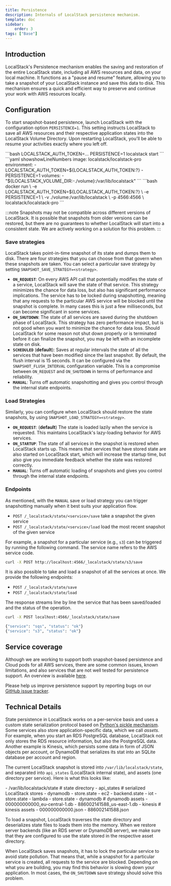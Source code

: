 ```yaml
---
title: Persistence
description: Internals of LocalStack persistence mechanism.
template: doc
sidebar:
    order: 3
tags: ["Base"]
---
```



## Introduction

LocalStack's Persistence mechanism enables the saving and restoration of the entire LocalStack state, including all AWS resources and data, on your local machine.
It functions as a "pause and resume" feature, allowing you to take a snapshot of your LocalStack instance and save this data to disk.
This mechanism ensures a quick and efficient way to preserve and continue your work with AWS resources locally.

## Configuration

To start snapshot-based persistence, launch LocalStack with the configuration option `PERSISTENCE=1`.
This setting instructs LocalStack to save all AWS resources and their respective application states into the LocalStack Volume Directory.
Upon restarting LocalStack, you'll be able to resume your activities exactly where you left off.

<Tabs>
<TabItem label="LocalStack CLI">
```bash
LOCALSTACK_AUTH_TOKEN=...
PERSISTENCE=1 localstack start
```
</TabItem>
<TabItem label="Docker Compose">
```yaml showshowLineNumbers
image: localstack/localstack-pro
environment:
  - LOCALSTACK_AUTH_TOKEN=${LOCALSTACK_AUTH_TOKEN:?}
  - PERSISTENCE=1
volumes:
  - "${LOCALSTACK_VOLUME_DIR:-./volume}:/var/lib/localstack"
```
</TabItem>
<TabItem label="Docker">
```bash
docker run \
  -e LOCALSTACK_AUTH_TOKEN=${LOCALSTACK_AUTH_TOKEN:?} \
  -e PERSISTENCE=1 \
  -v ./volume:/var/lib/localstack \
  -p 4566:4566 \
  localstack/localstack-pro
```
</TabItem>
</Tabs>

:::note
Snapshots may not be compatible across different versions of LocalStack.
It is possible that snapshots from older versions can be restored, but there are no guarantees to whether LocalStack will start into a consistent state.
We are actively working on a solution for this problem.
:::

### Save strategies

LocalStack takes point-in-time snapshot of its state and dumps them to disk.
There are four strategies that you can choose from that govern when these snapshots are taken.
You can select a particular save strategy by setting `SNAPSHOT_SAVE_STRATEGY=<strategy>`.

* **`ON_REQUEST`**: On every AWS API call that potentially modifies the state of a service, LocalStack will save the state of that service.
  This strategy minimizes the chance for data loss, but also has significant performance implications.
  The service has to be locked during snapshotting, meaning that any requests to the particular AWS service will be blocked until the snapshot is complete.
   In many cases this is just a few milliseconds, but can become significant in some services.
* **`ON_SHUTDOWN`**: The state of all services are saved during the shutdown phase of LocalStack.
  This strategy has zero performance impact, but is not good when you want to minimize the chance for data loss.
  Should LocalStack for some reason not shut down properly or is terminated before it can finalize the snapshot, you may be left with an incomplete state on disk.
* **`SCHEDULED`** (**default**): Saves at regular intervals the state of all the services that have been modified since the last snapshot.
  By default, the flush interval is 15 seconds.
  It can be configured via the `SNAPSHOT_FLUSH_INTERVAL` configuration variable.
  This is a compromise between `ON_REQUEST` and `ON_SHUTDOWN` in terms of performance and reliability.
* **`MANUAL`**: Turns off automatic snapshotting and gives you control through the internal state endpoints.

### Load Strategies

Similarly, you can configure when LocalStack should restore the state snapshots, by using `SNAPSHOT_LOAD_STRATEGY=<strategy>`.

* **`ON_REQUEST`**: (**default**) The state is loaded lazily when the service is requested.
  This maintains LocalStack's lazy-loading behavior for AWS services.
* **`ON_STARTUP`**: The state of all services in the snapshot is restored when LocalStack starts up.
  This means that services that have stored state are also started on LocalStack start, which will increase the startup time, but also give you immediate feedback whether the state was restored correctly.
* **`MANUAL`**: Turns off automatic loading of snapshots and gives you control through the internal state endpoints.

### Endpoints

As mentioned, with the `MANUAL` save or load strategy you can trigger snapshotting manually when it best suits your application flow.

* `POST /_localstack/state/<service>/save` take a snapshot the given service
* `POST /_localstack/state/<service>/load` load the most recent snapshot of the given service

For example, a snapshot for a particular service (e.g., `s3`) can be triggered by running the following command.
The service name refers to the AWS service code.

```bash
curl -X POST http://localhost:4566/_localstack/state/s3/save
```

It is also possible to take and load a snapshot of all the services at once.
We provide the following endpoints:

* `POST /_localstack/state/save`
* `POST /_localstack/state/load`

The response streams line by line the service that has been saved/loaded and the status of the operation.

```bash
curl -X POST localhost:4566/_localstack/state/save
```

```bash
{"service": "sqs", "status": "ok"}
{"service": "s3", "status": "ok"}
```

## Service coverage

Although we are working to support both snapshot-based persistence and Cloud pods for all AWS services,
there are some common issues, known limitations, and also services that are not well tested for persistence support.
An overview is available [here](/aws/capabilities/state-management/persistence-coverage).

Please help us improve persistence support by reporting bugs on our [GitHub issue tracker](https://github.com/localstack/localstack/issues/new/choose).

## Technical Details

State persistence in LocalStack works on a per-service basis and uses a custom state serialization protocol based on [Python's pickle mechanism](https://docs.python.org/3/library/pickle.html).
Some services also store application-specific data, which we call _assets_.
For example, when you start an RDS PostgreSQL database, LocalStack not only stores the RDS resource information, but also the PostgreSQL data.
Another example is Kinesis, which persists some data in form of JSON objects per account, or DynamoDB that serializes its stat into an SQLite database per account and region.

The current LocalStack snapshot is stored into `/var/lib/localstack/state`, and separated into `api_states` (LocalStack internal state), and assets (one directory per service).
Here is what this looks like:

<FileTree>
- /var/lib/localstack/state # state directory
  - api_states # serialized LocalStack stores
    - dynamodb
      - store.state
    - ec2
      - backend.state
    - iot
      - store.state
    - lambda
      - store.state
  - dynamodb # dynamodb assets
    - 000000000000_eu-central-1.db
    - 886002141588_us-east-1.db
  - kinesis # kinesis assets
    - 000000000000.json
    - 886002141588.json
</FileTree>

To load a snapshot, LocalStack traverses the state directory and deserializes state files to loads them into the memory.
When we restore server backends (like an RDS server or DynamoDB server), we make sure that they are configured to use the state stored in the respective asset directory.

When LocalStack saves snapshots, it has to lock the particular service to avoid state pollution.
That means that, while a snapshot for a particular service is created, all requests to the service are blocked.
Depending on what you are building, you may find this behavior is slowing down your application.
In most cases, the `ON_SHUTDOWN` save strategy should solve this problem.